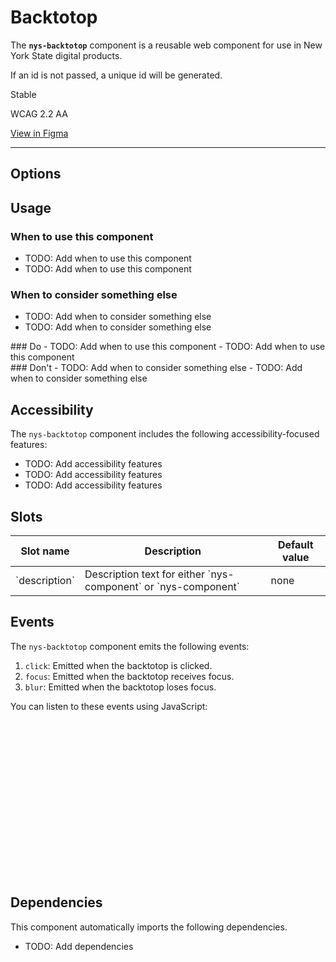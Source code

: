 
<Meta of={NysBacktotopStories} title="Components/Backtotop/Documentation" />

# Backtotop

The **`nys-backtotop`** component is a reusable web component for use in New York State digital products.

If an id is not passed, a unique id will be generated.

<p className="pill pill--stable">Stable</p>

<p className="pill pill--wcag">WCAG 2.2 AA</p>

<p className="pill pill--uikit">
	<a href="https://www.figma.com/design/TODO/add/url" target="_blank">View in Figma</a>
</p>

---

<Canvas of={NysBacktotopStories.Basic} />

<Controls />

## Options

## Usage

### When to use this component
- TODO: Add when to use this component
- TODO: Add when to use this component

### When to consider something else
- TODO: Add when to consider something else
- TODO: Add when to consider something else

<div className="nys-grid-row nys-grid-gap-lg">
  <div className="nys-mobile-lg:nys-grid-col">
    <div className="usage-card usage-card--do">
      ### <nys-icon name="check_circle" color="--var(nys-color-success)" /> Do
      - TODO: Add when to use this component
      - TODO: Add when to use this component
    </div>
  </div>
  <div className="nys-mobile-lg:nys-grid-col">
    <div className="usage-card usage-card--dont">
      ### <nys-icon name="error" color="--var(nys-color-warning)" /> Don't
      - TODO: Add when to consider something else
      - TODO: Add when to consider something else
    </div>
  </div>
</div>

## Accessibility

The `nys-backtotop` component includes the following accessibility-focused features:

- TODO: Add accessibility features
- TODO: Add accessibility features
- TODO: Add accessibility features

## Slots
<table>
    <thead>
    <tr>
        <th>Slot name</th>
        <th>Description</th>
        <th>Default value</th>
    </tr>
    </thead>
    <tbody>
    <tr>
        <td>`description`</td>
        <td>Description text for either `nys-component` or `nys-component`</td>
        <td>none</td>
    </tr>
    </tbody>
</table>

## Events

The `nys-backtotop` component emits the following events:

1. `click`: Emitted when the backtotop is clicked.
2. `focus`: Emitted when the backtotop receives focus.
3. `blur`: Emitted when the backtotop loses focus.

You can listen to these events using JavaScript:

```js
// Select the backtotop component
const backtotop = document.querySelector("nys-backtotop");

// Listen for the 'click' event
backtotop.addEventListener("click", () => {
	console.log("Backtotop clicked");
});

// Listen for the 'focus' event
backtotop.addEventListener("focus", () => {
	console.log("Backtotop is focused");
});

// Listen for the 'blur' event
backtotop.addEventListener("blur", () => {
	console.log("Backtotop lost focus");
});
```

## Dependencies

This component automatically imports the following dependencies.

- TODO: Add dependencies
